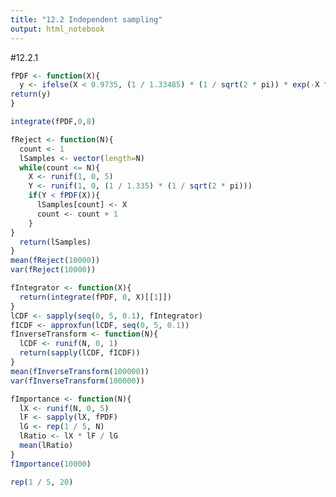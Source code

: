```yaml
---
title: "12.2 Independent sampling"
output: html_notebook
---
```

#12.2.1
```r
fPDF <- function(X){
  y <- ifelse(X < 0.9735, (1 / 1.33485) * (1 / sqrt(2 * pi)) * exp(-X ^ 2 / 2), ifelse(X <= 5, 0.186056, 0))
return(y)
}

integrate(fPDF,0,8)

```

```r
fReject <- function(N){
  count <- 1
  lSamples <- vector(length=N)
  while(count <= N){
    X <- runif(1, 0, 5)
    Y <- runif(1, 0, (1 / 1.335) * (1 / sqrt(2 * pi)))
    if(Y < fPDF(X)){
      lSamples[count] <- X
      count <- count + 1
    }
}
  return(lSamples)
}
mean(fReject(10000))
var(fReject(10000))
```
```r
fIntegrator <- function(X){
  return(integrate(fPDF, 0, X)[[1]])
}
lCDF <- sapply(seq(0, 5, 0.1), fIntegrator)
fICDF <- approxfun(lCDF, seq(0, 5, 0.1))
fInverseTransform <- function(N){
  lCDF <- runif(N, 0, 1)
  return(sapply(lCDF, fICDF))
}
mean(fInverseTransform(100000))
var(fInverseTransform(100000))
```

```r
fImportance <- function(N){
  lX <- runif(N, 0, 5)
  lF <- sapply(lX, fPDF)
  lG <- rep(1 / 5, N)
  lRatio <- lX * lF / lG
  mean(lRatio)
}
fImportance(10000)
```
```r
rep(1 / 5, 20)
```
